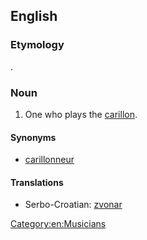 ==English==

===Etymology===
{{suffix|carillon|ist}}.

===Noun===
{{en-noun}}

# One who plays the [[carillon]].

====Synonyms====
* [[carillonneur]]

====Translations====
* Serbo-Croatian: [[zvonar]] {{m}}

[[Category:en:Musicians]]